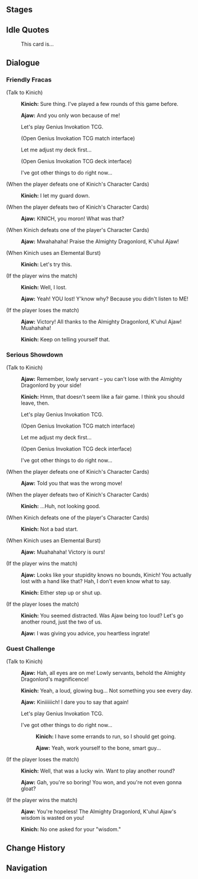 {{Genius Invokation TCG Character Stages Intro}}

==Stages==
{{Genius Invokation TCG Stages/Detailed|Kinich}}

==Idle Quotes==
{{Dialogue Start}}
:{{DIcon|Idle}} This card is...
{{Dialogue End}}

==Dialogue==
===Friendly Fracas===
{{Dialogue Start}}
;(Talk to Kinich)
:{{A|vo card kinich invite easy 01.ogg}} '''Kinich:''' Sure thing. I've played a few rounds of this game before.
:{{A|vo card ajaw invite easy 01.ogg}} '''Ajaw:''' And you only won because of me!
:{{DIcon|TCG}} Let's play Genius Invokation TCG.
:;(Open Genius Invokation TCG match interface)
:{{DIcon}} Let me adjust my deck first...
:;(Open Genius Invokation TCG deck interface)
:{{DIcon}} I've got other things to do right now...

;(When the player defeats one of Kinich's Character Cards)
:{{A|vo card kinich ingame easy 02.ogg}} '''Kinich:''' I let my guard down.

;(When the player defeats two of Kinich's Character Cards)
:{{A|vo card ajaw ingame easy 03.ogg}} '''Ajaw:''' KINICH, you moron! What was that?

;(When Kinich defeats one of the player's Character Cards)
:{{A|vo card ajaw ingame easy 01.ogg}} '''Ajaw:''' Mwahahaha! Praise the Almighty Dragonlord, K'uhul Ajaw!

;(When Kinich uses an Elemental Burst)
:{{A|vo card kinich ingame easy 04.ogg}} '''Kinich:''' Let's try this.

;(If the player wins the match)
:{{A|vo card kinich invite easy 03.ogg}} '''Kinich:''' Well, I lost.
:{{A|vo card ajaw invite easy 03.ogg}} '''Ajaw:''' Yeah! YOU lost! Y'know why? Because you didn't listen to ME!

;(If the player loses the match)
:{{A|vo card ajaw invite easy 02.ogg}} '''Ajaw:''' Victory! All thanks to the Almighty Dragonlord, K'uhul Ajaw! Muahahaha!
:{{A|vo card kinich invite easy 02.ogg}} '''Kinich:''' Keep on telling yourself that.
{{Dialogue End}}

===Serious Showdown===
{{Dialogue Start}}
;(Talk to Kinich)
:{{A|vo card ajaw invite hard 01.ogg}} '''Ajaw:''' Remember, lowly servant &ndash; you can't lose with the Almighty Dragonlord by your side!
:{{A|vo card kinich invite hard 01.ogg}} '''Kinich:''' Hmm, that doesn't seem like a fair game. I think you should leave, then.
:{{DIcon|TCG}} Let's play Genius Invokation TCG.
:;(Open Genius Invokation TCG match interface)
:{{DIcon}} Let me adjust my deck first...
:;(Open Genius Invokation TCG deck interface)
:{{DIcon}} I've got other things to do right now...

;(When the player defeats one of Kinich's Character Cards)
:{{A|vo card ajaw ingame hard 02.ogg}} '''Ajaw:''' Told you that was the wrong move!

;(When the player defeats two of Kinich's Character Cards)
:{{A|vo card kinich ingame hard 03.ogg}} '''Kinich:''' ...Huh, not looking good.

;(When Kinich defeats one of the player's Character Cards)
:{{A|vo card kinich ingame hard 01.ogg}} '''Kinich:''' Not a bad start.

;(When Kinich uses an Elemental Burst)
:{{A|vo card ajaw ingame hard 04.ogg}} '''Ajaw:''' Muahahaha! Victory is ours!

;(If the player wins the match)
:{{A|vo card ajaw invite hard 03.ogg}} '''Ajaw:''' Looks like your stupidity knows no bounds, Kinich! You actually lost with a hand like that? Hah, I don't even know what to say.
:{{A|vo card kinich invite hard 03.ogg}} '''Kinich:''' Either step up or shut up.

;(If the player loses the match)
:{{A|vo card kinich invite hard 02.ogg}} '''Kinich:''' You seemed distracted. Was Ajaw being too loud? Let's go another round, just the two of us.
:{{A|vo card ajaw invite hard 02.ogg}} '''Ajaw:''' I was giving you advice, you heartless ingrate!
{{Dialogue End}}

===Guest Challenge===
{{Dialogue Start}}
;(Talk to Kinich)
:{{A|vo card ajaw freetalk 01.ogg}} '''Ajaw:''' Hah, all eyes are on me! Lowly servants, behold the Almighty Dragonlord's magnificence!
:{{A|vo card kinich freetalk 01.ogg}} '''Kinich:''' Yeah, a loud, glowing bug... Not something you see every day.
:{{A|vo card ajaw freetalk 02.ogg}} '''Ajaw:''' Kiniiiiiich! I dare you to say that again!
:{{DIcon|TCG}} Let's play Genius Invokation TCG.
:{{DIcon}} I've got other things to do right now...
::{{A|vo card kinich leave 01.ogg}} '''Kinich:''' I have some errands to run, so I should get going.
::{{A|vo card ajaw leave 01.ogg}} '''Ajaw:''' Yeah, work yourself to the bone, smart guy...

;(If the player loses the match)
:{{A|vo card kinich endofgame win 01.ogg}} '''Kinich:''' Well, that was a lucky win. Want to play another round?
:{{A|vo card ajaw endofgame win 01.ogg}} '''Ajaw:''' Gah, you're so boring! You won, and you're not even gonna gloat?

;(If the player wins the match)
:{{A|vo card ajaw endofgame fail 01.ogg}} '''Ajaw:''' You're hopeless! The Almighty Dragonlord, K'uhul Ajaw's wisdom is wasted on you!
:{{A|vo card kinich endofgame fail 01.ogg}} '''Kinich:''' No one asked for your "wisdom."
{{Dialogue End}}

==Change History==
{{Change History|5.4}}

==Navigation==
{{Genius Invokation TCG Stages Navbox}}